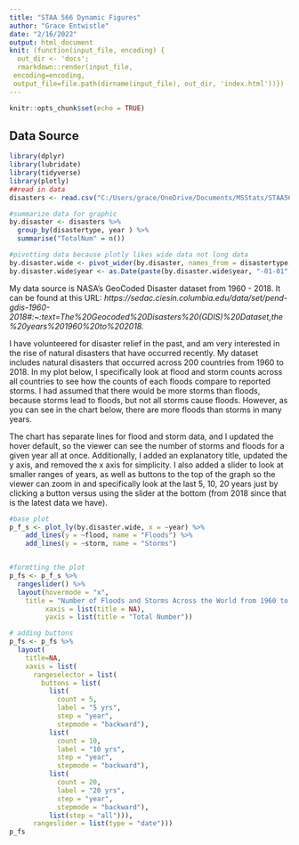 ```yaml
---
title: "STAA 566 Dynamic Figures"
author: "Grace Entwistle"
date: "2/16/2022"
output: html_document
knit: (function(input_file, encoding) {
  out_dir <- 'docs';
  rmarkdown::render(input_file,
 encoding=encoding,
 output_file=file.path(dirname(input_file), out_dir, 'index.html'))})
---
```


```r
knitr::opts_chunk$set(echo = TRUE)
```
## Data Source
```r
library(dplyr)
library(lubridate)
library(tidyverse)
library(plotly)
##read in data
disasters <- read.csv("C:/Users/grace/OneDrive/Documents/MSStats/STAA566/World Disaster Data 1960-2018.csv")

#summarize data for graphic
by.disaster <- disasters %>% 
  group_by(disastertype, year ) %>% 
  summarise("TotalNum" = n())

#pivotting data because plotly likes wide data not long data
by.disaster.wide <- pivot_wider(by.disaster, names_from = disastertype, values_from = TotalNum)
by.disaster.wide$year <- as.Date(paste(by.disaster.wide$year, "-01-01", sep = ""))
```
My data source is NASA's GeoCoded Disaster dataset from 1960 - 2018. It can be found at this URL:
*https://sedac.ciesin.columbia.edu/data/set/pend-gdis-1960-2018#:~:text=The%20Geocoded%20Disasters%20(GDIS)%20Dataset,the%20years%201960%20to%202018.*

I have volunteered for disaster relief in the past, and am very interested in the rise of natural disasters that have occurred recently. My dataset includes natural disasters that occurred across 200 countries from 1960 to 2018. In my plot below, I specifically look at flood and storm counts across all countries to see how the counts of each floods compare to reported storms. I had assumed that there would be more storms than floods, because storms lead to floods, but not all storms cause floods. However, as you can see in the chart below, there are more floods than storms in many years.

The chart has separate lines for flood and storm data, and I updated the hover default, so the viewer can see the number of storms and floods for a given year all at once. Additionally, I added an explanatory title, updated the y axis, and removed the x axis for simplicity. I also added a slider to look at smaller ranges of years, as well as buttons to the top of the graph so the viewer can zoom in and specifically look at the last 5, 10, 20 years just by clicking a button versus using the slider at the bottom (from 2018 since that is the latest data we have).

```r
#base plot
p_f_s <- plot_ly(by.disaster.wide, x = ~year) %>% 
    add_lines(y = ~flood, name = "Floods") %>% 
    add_lines(y = ~storm, name = "Storms")


#formtting the plot
p_fs <- p_f_s %>% 
  rangeslider() %>% 
  layout(hovermode = "x",
    title = "Number of Floods and Storms Across the World from 1960 to 2018",
         xaxis = list(title = NA),
         yaxis = list(title = "Total Number"))

# adding buttons
p_fs <- p_fs %>% 
  layout(
    title=NA,
    xaxis = list(
      rangeselector = list(
        buttons = list(
          list(
            count = 5,
            label = "5 yrs",
            step = "year",
            stepmode = "backward"),
          list(
            count = 10,
            label = "10 yrs",
            step = "year",
            stepmode = "backward"),
          list(
            count = 20,
            label = "20 yrs",
            step = "year",
            stepmode = "backward"),
          list(step = "all"))),
      rangeslider = list(type = "date")))
p_fs

  
```